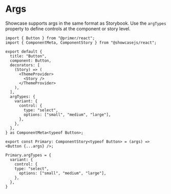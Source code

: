 # Args

Showcase supports args in the same format as Storybook. Use the `argTypes` property to define controls at the component or story level.

```tsx
import { Button } from "@primer/react";
import { ComponentMeta, ComponentStory } from "@showcasejs/react";

export default {
  title: "Button",
  component: Button,
  decorators: [
    (Story) => (
      <ThemeProvider>
        <Story />
      </ThemeProvider>
    ),
  ],
  argTypes: {
    variant: {
      control: {
        type: "select",
        options: ["small", "medium", "large"],
      },
    },
  },
} as ComponentMeta<typeof Button>;

export const Primary: ComponentStory<typeof Button> = (args) => <Button {...args} />;

Primary.argTypes = {
  variant: {
    control: {
    type: "select",
      options: ["small", "medium", "large"],
    },
  },
}
```
